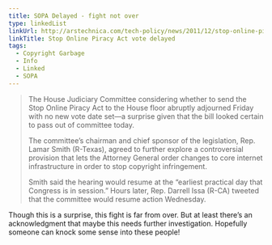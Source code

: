 ```yaml
---
title: SOPA Delayed - fight not over
type: linkedList
linkUrl: http://arstechnica.com/tech-policy/news/2011/12/stop-online-piracy-act-vote-delayed-probably-well-into-2012.ars
linkTitle: Stop Online Piracy Act vote delayed
tags:
  - Copyright Garbage
  - Info
  - Linked
  - SOPA
---
```


> The House Judiciary Committee considering whether to send the Stop Online Piracy Act to the House floor abruptly adjourned Friday with no new vote date set—a surprise given that the bill looked certain to pass out of committee today.
>
> The committee’s chairman and chief sponsor of the legislation, Rep. Lamar Smith (R-Texas), agreed to further explore a controversial provision that lets the Attorney General order changes to core internet infrastructure in order to stop copyright infringement.
>
> Smith said the hearing would resume at the “earliest practical day that Congress is in session.” Hours later, Rep. Darrell Issa (R-CA) tweeted that the committee would resume action Wednesday.

Though this is a surprise, this fight is far from over. But at least there’s an acknowledgment that maybe this needs further investigation. Hopefully someone can knock some sense into these people!
